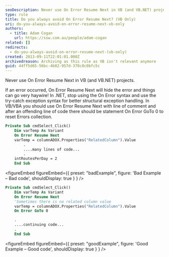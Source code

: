 ```yaml
---
seoDescription: Never use On Error Resume Next in VB (and VB.NET) projects. If an error occurred, On Error Resume Next will hide the error and things can go very haywire! In .NET, stop using the On Error syntax and use the try-catch exception syntax for better structural exception handling.
type: rule
title: Do you always avoid On Error Resume Next? (VB Only)
uri: do-you-always-avoid-on-error-resume-next-vb-only
authors:
  - title: Adam Cogan
    url: https://ssw.com.au/people/adam-cogan
related: []
redirects:
  - do-you-always-avoid-on-error-resume-next-(vb-only)
created: 2013-09-11T22:01:01.000Z
archivedreason: Archiving as this rule as VB isn't relevant anymore
guid: 44ff5d65-56bc-4b02-957d-378c8c0bfc5c
---
```


Never use On Error Resume Next in VB (and VB.NET) projects.

If an error occurred, On Error Resume Next will hide the error and things can go very haywire! In .NET, stop using the On Error syntax and use the try-catch exception syntax for better structural exception handling.
In VB/VBA you should use On Error Resume Next with line of comment and after an offending line of code there should be statement On Error GoTo 0 to reset Errors collection.

```vb
Private Sub cmdSelect_Click()
    Dim varTemp As Variant
    On Error Resume Next
    varTemp = columnADOX.Properties("RelatedColumn").Value
        .
        ....many lines of code...
        .
    intRoutesPerDay = 2
    End Sub
```

<figureEmbed figureEmbed={{
  preset: "badExample",
  figure: 'Bad Example – Bad code',
  shouldDisplay: true
} } />


```vb
Private Sub cmdSelect_Click()
    Dim varTemp As Variant
    On Error Resume Next
    'Sometimes there is no related column value
    varTemp = columnADOX.Properties("RelatedColumn").Value
    On Error GoTo 0

    .
    ....continuing code...
    .
    End Sub
```

<figureEmbed figureEmbed={{
  preset: "goodExample",
  figure: 'Good Example – Good code',
  shouldDisplay: true
} } />
